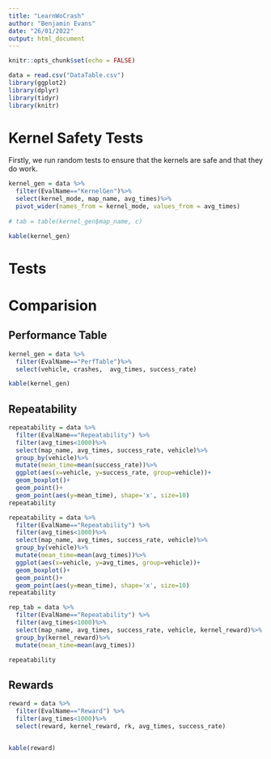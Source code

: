 ```yaml
---
title: "LearnWoCrash"
author: "Benjamin Evans"
date: "26/01/2022"
output: html_document
---
```



```r
knitr::opts_chunk$set(echo = FALSE)

data = read.csv("DataTable.csv")
library(ggplot2)
library(dplyr)
library(tidyr)
library(knitr)

```

# Kernel Safety Tests

Firstly, we run random tests to ensure that the kernels are safe and that they do work.

```r
kernel_gen = data %>%
  filter(EvalName=="KernelGen")%>%
  select(kernel_mode, map_name, avg_times)%>%
  pivot_wider(names_from = kernel_mode, values_from = avg_times)
  
# tab = table(kernel_gen$map_name, c)

kable(kernel_gen)
```




# Tests

# Comparision

## Performance Table



```r
kernel_gen = data %>%
  filter(EvalName=="PerfTable")%>%
  select(vehicle, crashes,  avg_times, success_rate)

kable(kernel_gen)
```


## Repeatability


```r
repeatability = data %>%
  filter(EvalName=="Repeatability") %>%
  filter(avg_times<1000)%>%
  select(map_name, avg_times, success_rate, vehicle)%>%
  group_by(vehicle)%>%
  mutate(mean_time=mean(success_rate))%>%
  ggplot(aes(x=vehicle, y=success_rate, group=vehicle))+
  geom_boxplot()+
  geom_point()+
  geom_point(aes(y=mean_time), shape='x', size=10)
repeatability
```
```r
repeatability = data %>%
  filter(EvalName=="Repeatability") %>%
  filter(avg_times<1000)%>%
  select(map_name, avg_times, success_rate, vehicle)%>%
  group_by(vehicle)%>%
  mutate(mean_time=mean(avg_times))%>%
  ggplot(aes(x=vehicle, y=avg_times, group=vehicle))+
  geom_boxplot()+
  geom_point()+
  geom_point(aes(y=mean_time), shape='x', size=10)
repeatability
```

```r
rep_tab = data %>%
  filter(EvalName=="Repeatability") %>%
  filter(avg_times<1000)%>%
  select(map_name, avg_times, success_rate, vehicle, kernel_reward)%>%
  group_by(kernel_reward)%>%
  mutate(mean_time=mean(avg_times))

repeatability
```

## Rewards
```r
reward = data %>%
  filter(EvalName=="Reward") %>%
  filter(avg_times<1000)%>%
  select(reward, kernel_reward, rk, avg_times, success_rate)


kable(reward)
```

